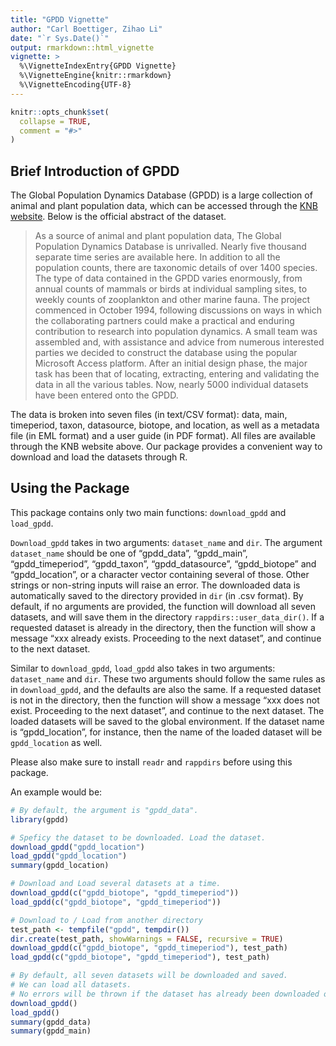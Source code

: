 ```yaml
---
title: "GPDD Vignette"
author: "Carl Boettiger, Zihao Li"
date: "`r Sys.Date()`"
output: rmarkdown::html_vignette
vignette: >
  %\VignetteIndexEntry{GPDD Vignette}
  %\VignetteEngine{knitr::rmarkdown}
  %\VignetteEncoding{UTF-8}
---
```


```r
knitr::opts_chunk$set(
  collapse = TRUE,
  comment = "#>"
)
```

## Brief Introduction of GPDD

The Global Population Dynamics Database (GPDD) is a large collection of animal and plant population data, which can be accessed through the [KNB website](https://knb.ecoinformatics.org/view/doi:10.5063/F1BZ63Z8). Below is the official abstract of the dataset.

> As a source of animal and plant population data, The Global Population Dynamics Database is unrivalled. Nearly five thousand separate time series are available here. In addition to all the population counts, there are taxonomic details of over 1400 species. The type of data contained in the GPDD varies enormously, from annual counts of mammals or birds at individual sampling sites, to weekly counts of zooplankton and other marine fauna. The project commenced in October 1994, following discussions on ways in which the collaborating partners could make a practical and enduring contribution to research into population dynamics. A small team was assembled and, with assistance and advice from numerous interested parties we decided to construct the database using the popular Microsoft Access platform. After an initial design phase, the major task has been that of locating, extracting, entering and validating the data in all the various tables. Now, nearly 5000 individual datasets have been entered onto the GPDD.

The data is broken into seven files (in text/CSV format): data, main, timeperiod, taxon, datasource, biotope, and location, as well as a metadata file (in EML format) and a user guide (in PDF format). All files are available through the KNB website above. Our package provides a convenient way to download and load the datasets through R.


## Using the Package
This package contains only two main functions: `download_gpdd` and `load_gpdd`. 

`Download_gpdd` takes in two arguments: `dataset_name` and `dir`. The argument `dataset_name` should be one of "gpdd_data", "gpdd_main", "gpdd_timeperiod", "gpdd_taxon", "gpdd_datasource", "gpdd_biotope" and "gpdd_location", or a character vector containing several of those. Other strings or non-string inputs will raise an error. The downloaded data is automatically saved to the directory provided in `dir` (in .csv format). By default, if no arguments are provided, the function will download all seven datasets, and will save them in the directory `rappdirs::user_data_dir()`. If a requested dataset is already in the directory, then the function will show a message "xxx already exists. Proceeding to the next dataset", and continue to the next dataset.

Similar to `download_gpdd`, `load_gpdd` also takes in two arguments: `dataset_name` and `dir`. These two arguments should follow the same rules as in `download_gpdd`, and the defaults are also the same. If a requested dataset is not in the directory, then the function will show a message "xxx does not exist. Proceeding to the next dataset", and continue to the next dataset. The loaded datasets will be saved to the global environment. If the dataset name is "gpdd_location", for instance, then the name of the loaded dataset will be `gpdd_location` as well. 

Please also make sure to install `readr` and `rappdirs` before using this package. 

An example would be:

```r
# By default, the argument is "gpdd_data".
library(gpdd)

# Speficy the dataset to be downloaded. Load the dataset.
download_gpdd("gpdd_location")
load_gpdd("gpdd_location")
summary(gpdd_location)

# Download and Load several datasets at a time.
download_gpdd(c("gpdd_biotope", "gpdd_timeperiod"))
load_gpdd(c("gpdd_biotope", "gpdd_timeperiod"))

# Download to / Load from another directory
test_path <- tempfile("gpdd", tempdir())
dir.create(test_path, showWarnings = FALSE, recursive = TRUE)
download_gpdd(c("gpdd_biotope", "gpdd_timeperiod"), test_path)
load_gpdd(c("gpdd_biotope", "gpdd_timeperiod"), test_path)

# By default, all seven datasets will be downloaded and saved.
# We can load all datasets.
# No errors will be thrown if the dataset has already been downloaded or loaded.
download_gpdd()
load_gpdd()
summary(gpdd_data)
summary(gpdd_main)
```
